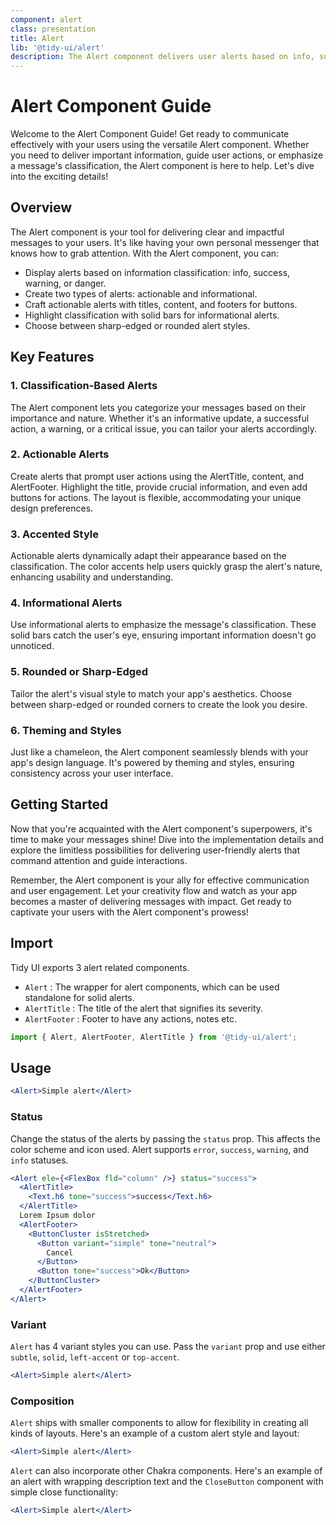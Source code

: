```yaml
---
component: alert
class: presentation
title: Alert
lib: '@tidy-ui/alert'
description: The Alert component delivers user alerts based on info, success, warning, or danger. It offers actionable alerts with titles, content, and buttons, and solid bars for informational alerts. Customize edges and styles, all enhanced by theming.
---
```


# Alert Component Guide

Welcome to the Alert Component Guide! Get ready to communicate effectively with your users using the versatile Alert component. Whether you need to deliver important information, guide user actions, or emphasize a message's classification, the Alert component is here to help. Let's dive into the exciting details!

## Overview

The Alert component is your tool for delivering clear and impactful messages to your users. It's like having your own personal messenger that knows how to grab attention. With the Alert component, you can:

- Display alerts based on information classification: info, success, warning, or danger.
- Create two types of alerts: actionable and informational.
- Craft actionable alerts with titles, content, and footers for buttons.
- Highlight classification with solid bars for informational alerts.
- Choose between sharp-edged or rounded alert styles.

## Key Features

### 1. Classification-Based Alerts

The Alert component lets you categorize your messages based on their importance and nature. Whether it's an informative update, a successful action, a warning, or a critical issue, you can tailor your alerts accordingly.

### 2. Actionable Alerts

Create alerts that prompt user actions using the AlertTitle, content, and AlertFooter. Highlight the title, provide crucial information, and even add buttons for actions. The layout is flexible, accommodating your unique design preferences.

### 3. Accented Style

Actionable alerts dynamically adapt their appearance based on the classification. The color accents help users quickly grasp the alert's nature, enhancing usability and understanding.

### 4. Informational Alerts

Use informational alerts to emphasize the message's classification. These solid bars catch the user's eye, ensuring important information doesn't go unnoticed.

### 5. Rounded or Sharp-Edged

Tailor the alert's visual style to match your app's aesthetics. Choose between sharp-edged or rounded corners to create the look you desire.

### 6. Theming and Styles

Just like a chameleon, the Alert component seamlessly blends with your app's design language. It's powered by theming and styles, ensuring consistency across your user interface.

## Getting Started

Now that you're acquainted with the Alert component's superpowers, it's time to make your messages shine! Dive into the implementation details and explore the limitless possibilities for delivering user-friendly alerts that command attention and guide interactions.

Remember, the Alert component is your ally for effective communication and user engagement. Let your creativity flow and watch as your app becomes a master of delivering messages with impact. Get ready to captivate your users with the Alert component's prowess!

## Import

Tidy UI exports 3 alert related components.

- `Alert` : The wrapper for alert components, which can be used standalone for solid alerts.
- `AlertTitle` : The title of the alert that signifies its severity.
- `AlertFooter` : Footer to have any actions, notes etc.

```js
import { Alert, AlertFooter, AlertTitle } from '@tidy-ui/alert';
```

## Usage

```jsx
<Alert>Simple alert</Alert>
```

### Status

Change the status of the alerts by passing the `status` prop. This affects the
color scheme and icon used. Alert supports `error`, `success`, `warning`, and
`info` statuses.

```jsx
<Alert ele={<FlexBox fld="column" />} status="success">
  <AlertTitle>
    <Text.h6 tone="success">success</Text.h6>
  </AlertTitle>
  Lorem Ipsum dolor
  <AlertFooter>
    <ButtonCluster isStretched>
      <Button variant="simple" tone="neutral">
        Cancel
      </Button>
      <Button tone="success">Ok</Button>
    </ButtonCluster>
  </AlertFooter>
</Alert>
```

### Variant

`Alert` has 4 variant styles you can use. Pass the `variant` prop and use either
`subtle`, `solid`, `left-accent` or `top-accent`.

```jsx
<Alert>Simple alert</Alert>
```

### Composition

`Alert` ships with smaller components to allow for flexibility in creating all
kinds of layouts. Here's an example of a custom alert style and layout:

```jsx
<Alert>Simple alert</Alert>
```

`Alert` can also incorporate other Chakra components. Here's an example of an
alert with wrapping description text and the `CloseButton` component with simple
close functionality:

```jsx
<Alert>Simple alert</Alert>
```
